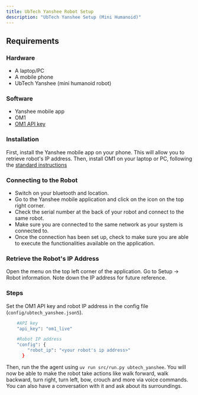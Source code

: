 ```yaml
---
title: UbTech Yanshee Robot Setup
description: "UbTech Yanshee Setup (Mini Humanoid)"
---
```


## Requirements

### Hardware

- A laptop/PC
- A mobile phone
- UbTech Yanshee (mini humanoid robot)

### Software

- Yanshee mobile app
- OM1
- [OM1 API key](https://portal.openmind.org/)

### Installation

First, install the Yanshee mobile app on your phone. This will allow you to retrieve robot's IP address. Then, install OM1 on your laptop or PC, following the [standard instructions](../developing/1_get-started.mdx)

### Connecting to the Robot

- Switch on your bluetooth and location.
- Go to the Yanshee mobile application and click on the icon on the top right corner. 
- Check the serial number at the back of your robot and connect to the same robot. 
- Make sure you are connected to the same network as your system is connected to.
- Once the connection has been set up, check to make sure you are able to execute the functionalities available on the application.

### Retrieve the Robot's IP Address

Open the menu on the top left corner of the application. Go to Setup -> Robot information. Note down the IP address for future reference.

### Steps   

Set the OM1 API key and robot IP address in the config file (`config/ubtech_yanshee.json5`).

```bash
    #API key
    "api_key": "om1_live"

    #Robot IP address
    "config": {
        "robot_ip": "<your robot's ip address>"
      }
```

Then, run the the agent using `uv run src/run.py ubtech_yanshee`. You will now be able to make the robot take actions like walk forward, walk backward, turn right, turn left, bow, crouch and more via voice commands. You can also have a conversation with it and ask about its surroundings.
